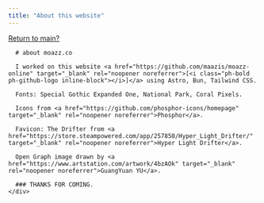```yaml
---
title: "About this website"
---
```



<Layout>
  <main class="h-screen flex flex-col items-center justify-center p-4 md:p-8">
    <div class="max-w-2xl markdown-content">
      <a href="/" class="font-coral-pixels mb-8 block">Return to main?</a>

      # about moazz.co

      I worked on this website <a href="https://github.com/maazis/moazz-online" target="_blank" rel="noopener noreferrer">[<i class="ph-bold ph-github-logo inline-block"></i>]</a> using Astro, Bun, Tailwind CSS.

      Fonts: Special Gothic Expanded One, National Park, Coral Pixels.

      Icons from <a href="https://github.com/phosphor-icons/homepage" target="_blank" rel="noopener noreferrer">Phosphor</a>.

      Favicon: The Drifter from <a href="https://store.steampowered.com/app/257850/Hyper_Light_Drifter/" target="_blank" rel="noopener noreferrer">Hyper Light Drifter</a>.

      Open Graph image drawn by <a href="https://www.artstation.com/artwork/4bzAOk" target="_blank" rel="noopener noreferrer">GuangYuan YU</a>.

      ### THANKS FOR COMING.
    </div>

  </main>
</Layout>
